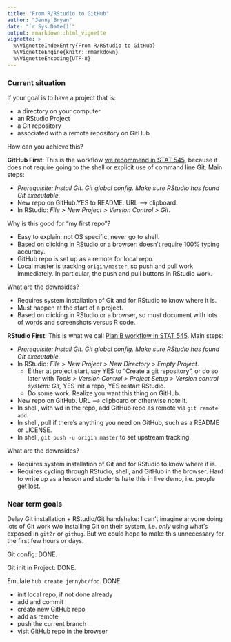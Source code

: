 ```yaml
---
title: "From R/RStudio to GitHub"
author: "Jenny Bryan"
date: "`r Sys.Date()`"
output: rmarkdown::html_vignette
vignette: >
  %\VignetteIndexEntry{From R/RStudio to GitHub}
  %\VignetteEngine{knitr::rmarkdown}
  %\VignetteEncoding{UTF-8}
---
```


### Current situation

If your goal is to have a project that is:

  * a directory on your computer
  * an RStudio Project
  * a Git repository
  * associated with a remote repository on GitHub

How can you achieve this?

__GitHub First__: This is the workflow [we recommend in STAT 545](http://stat545-ubc.github.io/git07_git-github-rstudio.html), because it does not require going to the shell or explicit use of command line Git. Main steps:

  * *Prerequisite: Install Git. Git global config. Make sure RStudio has found Git executable.*
  * New repo on GitHub.YES to README. URL --> clipboard.
  * In RStudio: *File > New Project > Version Control > Git*.
  
Why is this good for "my first repo"?

  * Easy to explain: not OS specific, never go to shell.
  * Based on clicking in RStudio or a browser: doesn't require 100% typing accuracy.
  * GitHub repo is set up as a remote for local repo.
  * Local master is tracking `origin/master`, so push and pull work immediately. In particular, the push and pull buttons in RStudio work.

What are the downsides?

  * Requires system installation of Git and for RStudio to know where it is.
  * Must happen at the start of a project.
  * Based on clicking in RStudio or a browser, so must document with lots of words and screenshots versus R code.

__RStudio First__: This is what we call [Plan B workflow in STAT 545](http://stat545-ubc.github.io/git07_git-github-rstudio.html). Main steps:

  * *Prerequisite: Install Git. Git global config. Make sure RStudio has found Git executable.*
  * In RStudio: *File > New Project > New Directory > Empty Project*.
    - Either at project start, say YES to "Create a git repository", or do so later with *Tools > Version Control > Project Setup > Version control system: Git,* YES init a repo, YES restart RStudio.
    - Do some work. Realize you want this thing on GitHub.
  * New repo on GitHub. URL --> clipboard or otherwise note it.
  * In shell, with wd in the repo, add GitHub repo as remote via `git remote add`.
  * In shell, pull if there's anything you need on GitHub, such as a README or LICENSE.
  * In shell, `git push -u origin master` to set upstream tracking.

What are the downsides?

  * Requires system installation of Git and for RStudio to know where it is.
  * Requires cycling through RStudio, shell, and GitHub in the browser. Hard to write up as a lesson and students hate this in live demo, i.e. people get lost.
  
### Near term goals

Delay Git installation + RStudio/Git handshake: I can't imagine anyone doing lots of Git work w/o installing Git on their system, i.e. *only* using what's exposed in `git2r` or `githug`. But we could hope to make this unnecessary for the first few hours or days.

Git config: DONE.

Git init in Project: DONE.

Emulate `hub create jennybc/foo`. DONE.

  - init local repo, if not done already
  - add and commit
  - create new GitHub repo
  - add as remote
  - push the current branch
  - visit GitHub repo in the browser
